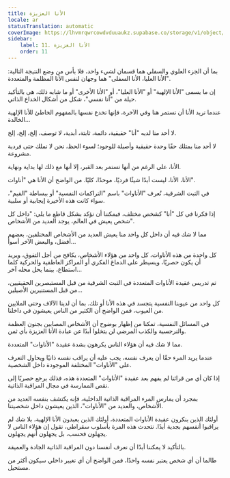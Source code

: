 ```yaml
---
title: الأنا العزيزة
locale: ar
statusTranslation: automatic
coverImage: https://lhvmrqwrcowdvduuaukz.supabase.co/storage/v1/object/public/strapi-uploads/small_cover-tratado-de-psicologia-revolucionaria.webp-5e15e1cec4e0ebebcde5d7fc7565d8fd.webp
sidebar:
    label: 11. الأنا العزيزة
    order: 11
---
```

بما أن الجزء العلوي والسفلي هما قسمان لشيء واحد، فلا بأس من وضع النتيجة التالية: "الأنا العليا، الأنا السفلى" هما وجهان لنفس الأنا المظلمة والمتعددة.

إن ما يسمى "الأنا الإلهية" أو "الأنا العليا"، أو "الأنا الأخرى" أو ما شابه ذلك، هي بالتأكيد حيلة من "أنا نفسي"، شكل من أشكال الخداع الذاتي.

عندما تريد الأنا أن تستمر هنا وفي الآخرة، فإنها تخدع نفسها بالمفهوم الخاطئ للأنا الإلهية الخالدة...

لا أحد منا لديه "أنا" حقيقية، دائمة، ثابتة، أبدية، لا توصف، إلخ، إلخ، إلخ.

لا أحد منا يمتلك حقًا وحدة حقيقية وأصيلة للوجود؛ لسوء الحظ، نحن لا نملك حتى فردية مشروعة.

الأنا، على الرغم من أنها تستمر بعد القبر، إلا أنها مع ذلك لها بداية ونهاية.

الأنا، الأنا، ليست أبدًا شيئًا فرديًا، موحدًا، كليًا. من الواضح أن الأنا هي "أناوات".

في التبت الشرقية، تُعرف "الأناوات" باسم "التراكمات النفسية" أو ببساطة "القيم"، سواء كانت هذه الأخيرة إيجابية أو سلبية.

إذا فكرنا في كل "أنا" كشخص مختلف، فيمكننا أن نؤكد بشكل قاطع ما يلي: "داخل كل شخص يعيش في العالم، يوجد العديد من الأشخاص".

مما لا شك فيه أن داخل كل واحد منا يعيش العديد من الأشخاص المختلفين، بعضهم أفضل، والبعض الآخر أسوأ...

كل واحدة من هذه الأناوات، كل واحد من هؤلاء الأشخاص، يكافح من أجل التفوق، ويريد أن يكون حصريًا، ويسيطر على الدماغ الفكري أو المراكز العاطفية والحركية كلما استطاع، بينما يحل محله آخر...

تم تدريس عقيدة الأناوات المتعددة في التبت الشرقية من قبل المستبصرين الحقيقيين، من قبل المستنيرين الأصيلين...

كل واحد من عيوبنا النفسية يتجسد في هذه الأنا أو تلك. بما أن لدينا الآلاف وحتى الملايين من العيوب، فمن الواضح أن الكثير من الناس يعيشون في داخلنا.

في المسائل النفسية، تمكنا من إظهار بوضوح أن الأشخاص المصابين بجنون العظمة والنرجسية والكذب المرضي لن يتخلوا أبدًا عن عبادة الأنا العزيزة بأي ثمن.

مما لا شك فيه أن هؤلاء الناس يكرهون بشدة عقيدة "الأناوات" المتعددة.

عندما يريد المرء حقًا أن يعرف نفسه، يجب عليه أن يراقب نفسه ذاتيًا ويحاول التعرف على "الأناوات" المختلفة الموجودة داخل الشخصية.

إذا كان أي من قرائنا لم يفهم بعد عقيدة "الأناوات" المتعددة هذه، فذلك يرجع حصريًا إلى نقص الممارسة في مجال المراقبة الذاتية.

بمجرد أن يمارس المرء المراقبة الذاتية الداخلية، فإنه يكتشف بنفسه العديد من الأشخاص، والعديد من "الأناوات"، الذين يعيشون داخل شخصيتنا.

أولئك الذين ينكرون عقيدة الأناوات المتعددة، أولئك الذين يعبدون الأنا الإلهية، بلا شك لم يراقبوا أنفسهم بجدية أبدًا. نتحدث هذه المرة بأسلوب سقراطي، نقول إن هؤلاء الناس لا يجهلون فحسب، بل يجهلون أنهم يجهلون.

بالتأكيد لا يمكننا أبدًا أن نعرف أنفسنا دون المراقبة الذاتية الجادة والعميقة.

طالما أن أي شخص يعتبر نفسه واحدًا، فمن الواضح أن أي تغيير داخلي سيكون أكثر من مستحيل.

